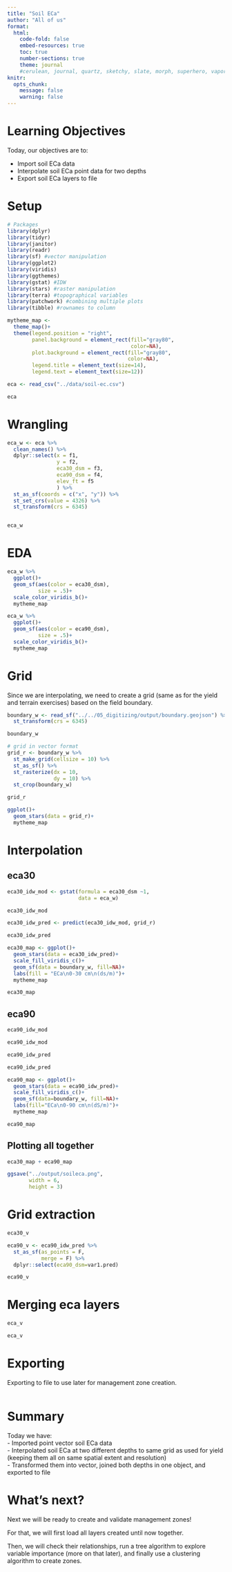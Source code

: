 ```yaml
---
title: "Soil ECa"
author: "All of us"
format:
  html:
    code-fold: false
    embed-resources: true
    toc: true
    number-sections: true
    theme: journal
    #cerulean, journal, quartz, sketchy, slate, morph, superhero, vapor
knitr: 
  opts_chunk: 
    message: false
    warning: false
---
```


# Learning Objectives  

Today, our objectives are to:  

- Import soil ECa data  
- Interpolate soil ECa point data for two depths   
- Export soil ECa layers to file  

# Setup  
```r
# Packages
library(dplyr)
library(tidyr)
library(janitor)
library(readr)
library(sf) #vector manipulation
library(ggplot2)
library(viridis)
library(ggthemes)
library(gstat) #IDW
library(stars) #raster manipulation
library(terra) #topographical variables
library(patchwork) #combining multiple plots  
library(tibble) #rownames to column

```

```r
mytheme_map <- 
  theme_map()+
  theme(legend.position = "right",
        panel.background = element_rect(fill="gray80",
                                        color=NA),
        plot.background = element_rect(fill="gray80",
                                       color=NA),
        legend.title = element_text(size=14),
        legend.text = element_text(size=12))

```

```r
eca <- read_csv("../data/soil-ec.csv")

eca
```
# Wrangling  
```r
eca_w <- eca %>% 
  clean_names() %>% 
  dplyr::select(x = f1,
                y = f2,
                eca30_dsm = f3,
                eca90_dsm = f4,
                elev_ft = f5
                ) %>% 
  st_as_sf(coords = c("x", "y")) %>% 
  st_set_crs(value = 4326) %>% 
  st_transform(crs = 6345)


eca_w 
```

# EDA  
```r
eca_w %>% 
  ggplot()+
  geom_sf(aes(color = eca30_dsm),
          size = .5)+
  scale_color_viridis_b()+
  mytheme_map

```


```r
eca_w %>% 
  ggplot()+
  geom_sf(aes(color = eca90_dsm),
          size = .5)+
  scale_color_viridis_b()+
  mytheme_map

```

# Grid  
Since we are interpolating, we need to create a grid (same as for the yield and terrain exercises) based on the field boundary.    

```r
boundary_w <- read_sf("../../05_digitizing/output/boundary.geojson") %>% 
  st_transform(crs = 6345)

boundary_w
```

```r
# grid in vector format
grid_r <- boundary_w %>% 
  st_make_grid(cellsize = 10) %>% 
  st_as_sf() %>% 
  st_rasterize(dx = 10,
               dy = 10) %>% 
  st_crop(boundary_w)

grid_r

ggplot()+
  geom_stars(data = grid_r)+
  mytheme_map

```

# Interpolation
## eca30  
```r
eca30_idw_mod <- gstat(formula = eca30_dsm ~1,
                       data = eca_w)

eca30_idw_mod 
```

```r
eca30_idw_pred <- predict(eca30_idw_mod, grid_r)  

eca30_idw_pred
```

```r
eca30_map <- ggplot()+
  geom_stars(data = eca30_idw_pred)+
  scale_fill_viridis_c()+
  geom_sf(data = boundary_w, fill=NA)+
  labs(fill = "ECa\n0-30 cm\n(ds/m)")+
  mytheme_map

eca30_map
```

## eca90  
```r
eca90_idw_mod 

eca90_idw_mod
```

```r
eca90_idw_pred  

eca90_idw_pred
```

```r
eca90_map <- ggplot()+
  geom_stars(data = eca90_idw_pred)+
  scale_fill_viridis_c()+
  geom_sf(data=boundary_w, fill=NA)+
  labs(fill="ECa\n0-90 cm\n(dS/m)")+
  mytheme_map

eca90_map
```

## Plotting all together
```r
eca30_map + eca90_map

ggsave("../output/soileca.png", 
       width = 6, 
       height = 3)
```

# Grid extraction  
```r
eca30_v 
```


```r
eca90_v <- eca90_idw_pred %>%
  st_as_sf(as_points = F, 
           merge = F) %>%
  dplyr::select(eca90_dsm=var1.pred) 

eca90_v
```

# Merging eca layers  
```r
eca_v 

eca_v
```

# Exporting  
Exporting to file to use later for management zone creation.  
```r


```

# Summary  
Today we have:  
- Imported point vector soil ECa data  
- Interpolated soil ECa at two different depths to same grid as used for yield (keeping them all on same spatial extent and resolution)  
- Transformed them into vector, joined both depths in one object, and exported to file  

# What's next?  
Next we will be ready to create and validate management zones!

For that, we will first load all layers created until now together.

Then, we will check their relationships, run a tree algorithm to explore variable importance (more on that later), and finally use a clustering algorithm to create zones. 